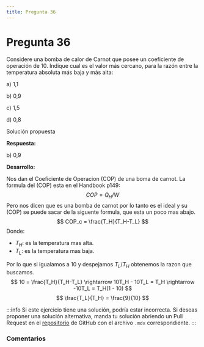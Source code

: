 ```yaml
---
title: Pregunta 36
---
```



# Pregunta 36

<div className="exercise">
Considere una bomba de calor de Carnot que posee un coeficiente de operación de 10. Indique cual es el valor más cercano, para la razón entre la temperatura absoluta más baja y más alta:

a) 1,1

b) 0,9

c) 1,5

d) 0,8
</div>

<MDXDetails>
<summary>Solución propuesta</summary>

<div className="exercise">

**Respuesta:**

b) 0,9

**Desarrollo:**

Nos dan el Coeficiente de Operacion (COP) de una boma de carnot. La formula del (COP) esta en el Handbook p149:
$$
COP = Q_H/W
$$
Pero nos dicen que es una bomba de carnot por lo tanto es el ideal y su (COP) se puede sacar de la siguente formula, que esta un poco mas abajo.
$$
COP_c =  \frac{T_H}{T_H-T_L}
$$
Donde:
- $T_H$: es la temperatura mas alta.
- $T_L$: es la temperatura mas baja.

Por lo que si igualamos a 10 y despejamos $T_L/T_H$ obtenemos la razon que buscamos.
$$
10 = \frac{T_H}{T_H-T_L} \rightarrow 10T_H - 10T_L = T_H \rightarrow -10T_L = T_H(1 - 10)
$$
$$
\frac{T_L}{T_H} = \frac{9}{10}
$$
</div>

:::info
Si este ejercicio tiene una solución, podría estar incorrecta. Si deseas proponer una solución alternativa, manda tu solución abriendo
un Pull Request en el [repositorio](https://github.com/crow-rojas/apuntes-fundamentals/pulls) de GitHub con el archivo
`.mdx` correspondiente.
:::

</MDXDetails>

### Comentarios

<Disqus
  url="https://crow-rojas.github.io/apuntes-fundamentals/docs/science/thermodynamics/exercises/2016-2/p36"
  identifier="docs/science/thermodynamics/exercises/2016-2/p36"
  title="2016-2 Termodinámica - Pregunta 36"
/>
